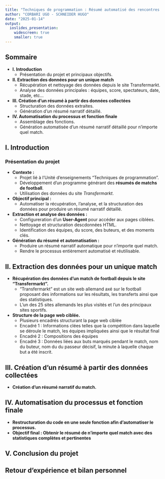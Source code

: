 ```yaml
---
title: "Techniques de programmation : Résumé automatisé des rencontres footballistiques"
author: "CORBARI UGO - SCHNEIDER HUGO"
date: "2025-01-14"
output: 
  ioslides_presentation:
    widescreen: true
    smaller: true
---
```


## Sommaire

- **I. Introduction**
  - Présentation du projet et principaux objectifs.
  
- **II. Extraction des données pour un unique match**
  - Récupération et nettoyage des données depuis le site Transfermarkt.
  - Analyse des données principales : équipes, score, spectateurs, date, stade, etc...
  
- **III. Création d'un résumé à partir des données collectées**
  - Structuration des données extraites.
  - Génération d'un résumé narratif détaillé.
  
- **IV. Automatisation du processus et fonction finale**
  - Assemblage des fonctions.
  - Génération automatisée d'un résumé narratif détaillé pour n'importe quel match.


## I. Introduction

### Présentation du projet

- **Contexte :**
  - Projet lié à l'Unité d'enseignements "Techniques de programmation".
  - Développement d’un programme générant des **résumés de matchs de football**.
  - Utilisation des données du site _Transfermarkt_.

- **Objectif principal :**
  - Automatiser la récupération, l’analyse, et la structuration des données pour produire un résumé narratif détaillé.

- **Extraction et analyse des données :**
   - Configureration d'un **User-Agent** pour accéder aux pages ciblées.
   - Nettoyage et structuration descdonnées HTML.
   - Identification des équipes, du score, des buteurs, et des moments clés.

- **Génération du résumé et automatisation :**
   - Produire un résumé narratif automatique pour n’importe quel match.
   - Rendre le processus entièrement automatisé et réutilisable.

## II. Extraction des données pour un unique match

- **Récupération des données d'un match de football depuis le site "Transfermarkt".**
    - "Transfermarkt" est un site web allemand axé sur le football proposant des informations sur les résultats, les transferts ainsi que des statistiques.
    - L'un des 25 sites allemands les plus visités et l'un des principaux sites sportifs.
- **Structure de la page web ciblée.** 
    - Plusieurs encadrés structurant la page web ciblée
    - Encadré 1 : Informations clées telles que la compétition dans laquelle se déroule le match, les équipes impliquées ainsi que le résultat final
    - Encadré 2 : Compositions des équipes
    - Encadré 3 : Données liées aux buts marqués pendant le match, nom du buteur, nom du du passeur décisif, la minute à laquelle chaque but a été inscrit.
    
## III. Création d'un résumé à partir des données collectées

- **Création d'un résumé narratif du match.**

## IV. Automatisation du processus et fonction finale 

- **Restructuration du code en une seule fonction afin d'automatiser le processus.**
- **Objectif final : Obtenir le résumé de n'importe quel match avec des statistiques complètes et pertinentes**

## V. Conclusion du projet

## Retour d'expérience et bilan personnel

